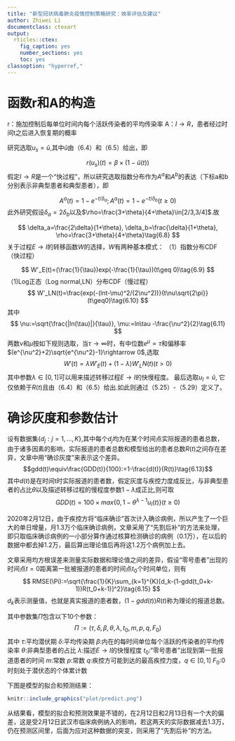 ```yaml
---
title: "新型冠状病毒肺炎疫情控制策略研究：效率评估及建议"
author: Zhiwei Li
documentclass: ctexart
output:
  rticles::ctex:
    fig_caption: yes
    number_sections: yes
    toc: yes
classoption: "hyperref,"
---
```


# 函数r和A的构造

r：施加控制后每单位时间内每个活跃传染者的平均传染率
A：$I\rightarrow R$，患者经过时间t之后进入恢复期的概率

研究选取$u_s=\widetilde{u}$,其中$\widetilde{u}$由（6.4）和（6.5）给出，即

$$
r(u_s)(t)=\beta\times(1-\widetilde{u}(t))\tag{6.6}
$$
假定$I\rightarrow R$是一个“快过程”，所以研究选取指数分布作为$A^a$和$A^b$的表达（下标a和b分别表示非典型患者和典型患者），即

$$
A^a(t)=1-e^{-t/\delta_a} ; A^a(t)=1-e^{-t/\delta_b} (t\geq0)\tag{6.7}
$$
此外研究假设$\delta_a=2\delta_b$以及$\rho=\frac{3+\theta}{4+\theta}\in[2/3,3/4]$.故

$$
\delta_a=\frac{2\delta}{1+\theta}, \delta_b=\frac{\delta}{1+\theta}, \rho=\frac{3+\theta}{4+\theta}\tag{6.8}
$$
关于过程$E\rightarrow I$的转移函数$W$的选择，$W$有两种基本模式：
（1）指数分布CDF（快过程）

$$
W'_E(t)=(\frac{1}{\tau})exp(-\frac{1}{\tau})(t\geq 0)\tag{6.9}
$$
（1)Log正态（Log normal,LN）分布CDF（慢过程）
$$
W'_LN(t)=\frac{exp(-(lnt-\mu)^2/(2\nu^2))}{t\nu\sqrt{2\pi}}(t\geq0)\tag{6.10}
$$
其中
$$
\nu:=\sqrt{\frac{|ln(\tau)|}{\tau}}, \mu:=ln\tau -\frac{\nu^2}{2}\tag{6.11}
$$
两数$\nu$和$\mu$按如下规则选取，当$\tau\rightarrow \infty$时，有中位数$e^\mu\varpropto \tau$和偏移率$(e^{\nu^2}+2)\sqrt{e^{\nu^2}-1}\rightarrow 0$,选取
$$
W'(t)=\lambda W'_E(t)+(1-\lambda)W'_LN(t)(t>0)\tag{6.12}
$$
其中参数$\lambda\in[0,1]$可以用来描述转移过程$E\rightarrow I$的快慢程度。
最后选取$u_I=\widetilde{u}$, 它仅依赖于$R(t)$且由（6.4）和（6.5）给出.如此则通过（5.25）-（5.29）定义了。




# 确诊灰度和参数估计

设有数据集{$d_j:j=1,...,K$},其中每个$d_j$均为在某个时间点实际报道的患者总数，由于诸多因素的影响，实际报道的患者总数和模型给出的患者总数$R(t)$之间存在差异，文章中用“确诊灰度”来表示这个差异。
$$gdd(t)\equiv\frac{GDD(t)}{100}:=1-\frac{d(t)}{R(t)}\tag{6.13}$$
其中$d(t)$是在时间t时实际报道的患者数，假定灰度与疾控力度成反比，与非典型患者的占比$\theta$以及描述转移过程的慢程度参数$1-\lambda$成正比,则可取
$$
GDD(t)=100\times max\lbrace0,1-\theta^{\lambda-1}u_I(t)\rbrace (t\geq0)\tag{6.14}
$$

2020年2月12日，由于疾控方将“临床确诊”首次计入确诊病例，所以产生了一个巨大的单日增量，月1.3万个临床确诊病例，文章采用了“先割后补”的方法来处理，即只取临床确诊病例的一小部分算作通过核算检测确诊的病例（0.1万），在以后的数据中都去掉1.2万，最后算出理论值后再将这1.2万个病例加上去。

文章采用均方根误差来测量实际数据和理论值之间的差异，假设“零号患者”出现的时间点$t=0$距离第一批被报道的患者的时间点$t_0$个时间单位，则有
$$
RMSE(\Pi):=\sqrt{\frac{1}{K}\sum_{k=1}^{K}[d_k-(1-gdd(t_0+k-1))R(t_0+k-1)]^2}\tag{6.15}
$$
$d_k$表示测量值，也就是真实报道的患者数，$(1-gdd(t))R(t)$称为理论的报道总数。

其中参数集$\Pi$包含以下10个参数：
$$
\Pi:=(\tau,\delta,\beta,\theta,\lambda,t_0,m,p,q,F_0)\tag{6.16}
$$
其中
$\tau$:平均潜伏期
$\delta$:平均传染期
$\beta$:内在的每时间单位每个活跃的传染者的平均传染率
$\theta$:非典型患者的占比
$\lambda$:描述$E\rightarrow I$的快慢程度
$t_0$:“零号患者”出现到第一批报道患者的时间
$m$:常数
$p$:常数
$q$:疾控方可能到达的最高疾控力度，$q\in[0,1]$
$F_0$:0时刻处于潜伏态的个体累计数

下图是模型的拟合和预测结果：
```r
knitr::include_graphics("plot/predict.png")
```
从结果看，模型的拟合和预测效果是不错的，在2月12日和2月13日有一个大的偏差，这是受2月12日武汉市临床病例纳入的影响，若这两天的实际数据减去1.3万，仍在预测区间里，后面为应对这种数据的突变，则采用了“先割后补”的方法。

